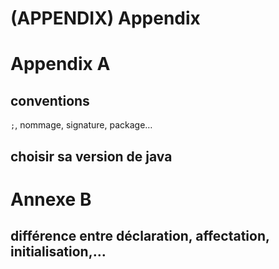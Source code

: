# (APPENDIX) Appendix {-} 

# Appendix A

## conventions 
`;`,  nommage, signature, package...

## choisir sa version de java

# Annexe B

## différence entre déclaration, affectation, initialisation,...


